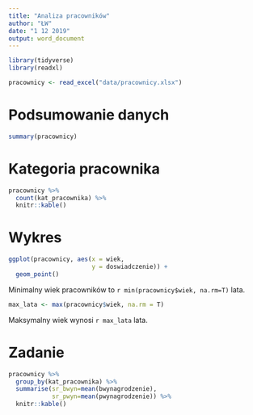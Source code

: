 ```yaml
---
title: "Analiza pracowników"
author: "ŁW"
date: "1 12 2019"
output: word_document
---
```


```r
library(tidyverse)
library(readxl)

pracownicy <- read_excel("data/pracownicy.xlsx")
```

# Podsumowanie danych

```r
summary(pracownicy)
```

# Kategoria pracownika

```r
pracownicy %>% 
  count(kat_pracownika) %>% 
  knitr::kable()
```

# Wykres

```r
ggplot(pracownicy, aes(x = wiek, 
                       y = doswiadczenie)) +
  geom_point()
```

Minimalny wiek pracowników to `r min(pracownicy$wiek, na.rm=T)` lata.

```r
max_lata <- max(pracownicy$wiek, na.rm = T)
```

Maksymalny wiek wynosi `r max_lata` lata.

# Zadanie

```r
pracownicy %>% 
  group_by(kat_pracownika) %>% 
  summarise(sr_bwyn=mean(bwynagrodzenie),
            sr_pwyn=mean(pwynagrodzenie)) %>%
  knitr::kable()
```













